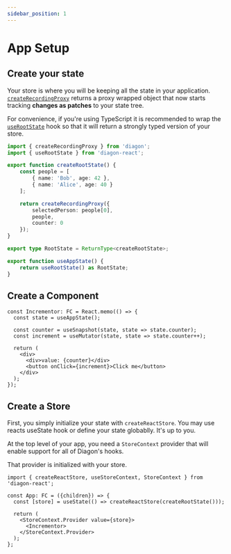 ```yaml
---
sidebar_position: 1
---
```


# App Setup

## Create your state

Your store is where you will be keeping all the state in your application.  [`createRecordingProxy`](/core/create-recording-proxy.mdx) returns a proxy wrapped object that now starts tracking **changes as patches** to your state tree.  

For convenience, if you're using TypeScript it is recommended to wrap the [`useRootState`](use-root-state.mdx) hook so that it will return a strongly typed version of your store.

```typescript
import { createRecordingProxy } from 'diagon';
import { useRootState } from 'diagon-react';

export function createRootState() {
    const people = [
        { name: 'Bob', age: 42 },
        { name: 'Alice', age: 40 }
    ];

    return createRecordingProxy({
        selectedPerson: people[0],
        people,
        counter: 0
    });
}

export type RootState = ReturnType<createRootState>;

export function useAppState() {
    return useRootState() as RootState;
}

```

## Create a Component 
```tsx
const Incrementor: FC = React.memo(() => {
  const state = useAppState();
  
  const counter = useSnapshot(state, state => state.counter);
  const increment = useMutator(state, state => state.counter++);

  return (
    <div>
      <div>value: {counter}</div>
      <button onClick={increment}>Click me</button>
    </div>
  );
});
```

## Create a Store

First, you simply initialize your state with `createReactStore`.  You may use reacts useState hook or define your state globablly.  It's up to you. 

At the top level of your app, you need a `StoreContext` provider that will enable support for all of Diagon's hooks.

That provider is initialized with your store. 

```tsx
import { createReactStore, useStoreContext, StoreContext } from 'diagon-react';

const App: FC = ({children}) => {  
  const [store] = useState(() => createReactStore(createRootState()));

  return (
    <StoreContext.Provider value={store}>
      <Incrementor> 
    </StoreContext.Provider>
  );
};
```

